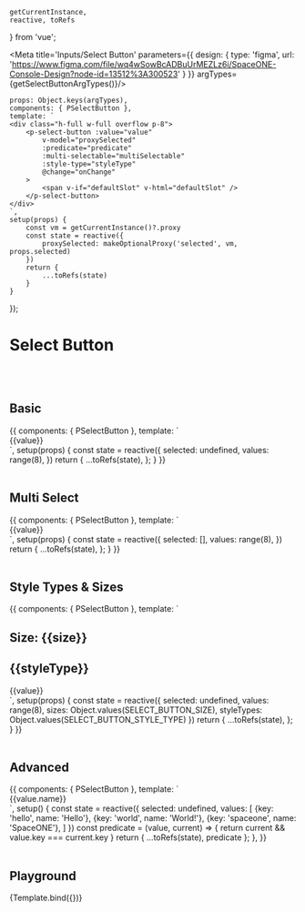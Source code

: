     getCurrentInstance,
    reactive, toRefs
} from 'vue';

<Meta title='Inputs/Select Button' parameters={{
    design: {
        type: 'figma',
        url: 'https://www.figma.com/file/wq4wSowBcADBuUrMEZLz6i/SpaceONE-Console-Design?node-id=13512%3A300523'
    }
}} argTypes={getSelectButtonArgTypes()}/>


    props: Object.keys(argTypes),
    components: { PSelectButton },
    template: `
    <div class="h-full w-full overflow p-8">
        <p-select-button :value="value"
            v-model="proxySelected"
            :predicate="predicate"
            :multi-selectable="multiSelectable"
            :style-type="styleType"
            @change="onChange"
        >
            <span v-if="defaultSlot" v-html="defaultSlot" />
        </p-select-button>
    </div>
    `,
    setup(props) {
        const vm = getCurrentInstance()?.proxy
        const state = reactive({
            proxySelected: makeOptionalProxy('selected', vm, props.selected)
        })
        return {
            ...toRefs(state)
        }
    }
});


# Select Button
<br/>
<br/>

## Basic

<Canvas>
    <Story name="Basic">
        {{
            components: { PSelectButton },
            template: `
    <div class="w-full overflow p-8 flex flex-wrap">
        <p-select-button v-for="value in values" :key="value"
            :value="value"
            v-model="selected"
            class="mr-2"
        >
            {{value}}
        </p-select-button>
    </div>
    `,
            setup(props) {
                const state = reactive({
                    selected: undefined,
                    values: range(8),
                })
                return {
                    ...toRefs(state),
                };
            }
        }}
    </Story>
</Canvas>

<br/>
<br/>

## Multi Select

<Canvas>
    <Story name="Multi Select">
        {{
            components: { PSelectButton },
            template: `
    <div class="w-full overflow p-8 flex flex-wrap">
        <p-select-button v-for="value in values" :key="value"
            multi-selectable
            :value="value"
            v-model="selected"
            class="mr-2"
        >
            {{value}}
        </p-select-button>
    </div>
    `,
            setup(props) {
                const state = reactive({
                    selected: [],
                    values: range(8),
                })
                return {
                    ...toRefs(state),
                };
            }
        }}
    </Story>
</Canvas>

<br/>
<br/>


## Style Types & Sizes

<Canvas>
    <Story name=" Style Types & Sizes">
        {{
            components: { PSelectButton },
            template: `
    <div class="w-full overflow p-8">
        <div v-for="size in sizes" :key="size" class="flex flex-wrap mb-8">
            <h2 class="mb-4 text-xl font-bold">Size: {{size}}</h2>
            <div v-for="styleType in styleTypes" :key="styleType" class="w-full flex flex-wrap mb-4">
                <h2 class="mr-2">{{styleType}}</h2>
                <p-select-button v-for="value in values" :key="value"
                        :size="size"
                        :style-type="styleType"
                        :value="value"
                        v-model="selected"
                        class="mr-2"
                >
                    {{value}}
                </p-select-button>
            </div>
        </div>
    </div>
    `,
            setup(props) {
                const state = reactive({
                    selected: undefined,
                    values: range(8),
                    sizes: Object.values(SELECT_BUTTON_SIZE),
                    styleTypes: Object.values(SELECT_BUTTON_STYLE_TYPE)
                })
                return {
                    ...toRefs(state),
                };
            }
        }}
    </Story>
</Canvas>

<br/>
<br/>



## Advanced

<Canvas>
    <Story name="Advanced">
        {{
            components: { PSelectButton },
            template: `
    <div class="w-full overflow p-8 grid gap-4 grid-cols-3">
        <p-select-button v-for="value in values" :key="value.key"
            v-model="selected"
            :value="value"
            :predicate="predicate"
            class="mb-4"
        >
            {{value.name}}
        </p-select-button>
    </div>
    `,
            setup() {
                const state = reactive({
                    selected: undefined,
                    values: [
                        {key: 'hello', name: 'Hello'},
                        {key: 'world', name: 'World!'},
                        {key: 'spaceone', name: 'SpaceONE'},
                    ]
                })
                const predicate = (value, current) => {
                    return current && value.key === current.key
                }
                return {
                    ...toRefs(state),
                    predicate
                };
            },
        }}
    </Story>
</Canvas>

<br/>
<br/>


## Playground

<Canvas>
    <Story name="Playground">
        {Template.bind({})}
    </Story>
</Canvas>

<ArgsTable story="Playground"/>

